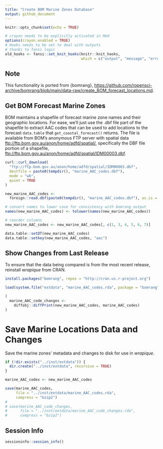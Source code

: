 ```yaml
---
title: "Create BOM Marine Zones Database"
output: github_document
---
```


```r
knitr::opts_chunk$set(echo = TRUE)
```

```r
# crayon needs to be explicitly activated in Rmd
options(crayon.enabled = TRUE)
# Hooks needs to be set to deal with outputs
# thanks to fansi logic
old_hooks <- fansi::set_knit_hooks(knitr::knit_hooks, 
                                   which = c("output", "message", "error"))
```

## Note

This functionality is ported from {bomrang}, 
<https://github.com/ropensci-archive/bomrang/blob/main/data-raw/create_BOM_forecast_locations.md>.

## Get BOM Forecast Marine Zones

BOM maintains a shapefile of forecast marine zone names and their geographic locations.
For ease, we'll just use the .dbf file part of the shapefile to extract AAC codes that can be used to add locations to the forecast `data.table` that `get_coastal_forecast()` returns.
The file is available from BOM's anonymous FTP server with spatial data <ftp://ftp.bom.gov.au/anon/home/adfd/spatial/>, specifically the DBF file portion of a shapefile, <ftp://ftp.bom.gov.au/anon/home/adfd/spatial/IDM00003.dbf>.

```r
curl::curl_download(
  "ftp://ftp.bom.gov.au/anon/home/adfd/spatial/IDM00003.dbf",
  destfile = paste0(tempdir(), "marine_AAC_codes.dbf"),
  mode = "wb",
  quiet = TRUE
)

new_marine_AAC_codes <-
  foreign::read.dbf(paste0(tempdir(), "marine_AAC_codes.dbf"), as.is = TRUE)

# convert names to lower case for consistency with bomrang output
names(new_marine_AAC_codes) <- tolower(names(new_marine_AAC_codes))

# reorder columns
new_marine_AAC_codes <- new_marine_AAC_codes[, c(1, 3, 4, 5, 6, 7)]

data.table::setDT(new_marine_AAC_codes)
data.table::setkey(new_marine_AAC_codes, "aac")
```

## Show Changes from Last Release

To ensure that the data being compared is from the most recent release, reinstall _wrapique_ from CRAN.

```r
install.packages("bomrang", repos = "http://cran.us.r-project.org")

load(system.file("extdata", "marine_AAC_codes.rda", package = "bomrang"))

(
  marine_AAC_code_changes <-
    diffobj::diffPrint(new_marine_AAC_codes, marine_AAC_codes)
)
```

# Save Marine Locations Data and Changes

Save the marine zones' metadata and changes to disk for use in _wrapique_.

```r
if (!dir.exists("../inst/extdata")) {
  dir.create("../inst/extdata", recursive = TRUE)
}

marine_AAC_codes <- new_marine_AAC_codes

save(marine_AAC_codes,
     file = "../inst/extdata/marine_AAC_codes.rda",
     compress = "bzip2")
# 
# save(marine_AAC_code_changes,
#      file = "../inst/extdata/marine_AAC_code_changes.rda",
#      compress = "bzip2")
```

## Session Info
```r
sessioninfo::session_info()
```
